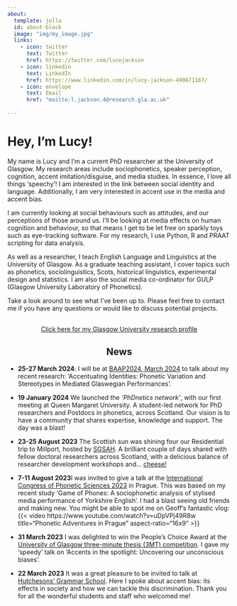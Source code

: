 ```yaml
---
about:
  template: jolla
  id: about-block
  image: "img/my_image.jpg"
  links:
    - icon: twitter
      text: Twitter
      href: https://twitter.com/lucejackson
    - icon: linkedin
      text: LinkedIn
      href: https://www.linkedin.com/in/lucy-jackson-490671167/
    - icon: envelope
      text: Email
      href: "mailto:l.jackson.4@research.gla.ac.uk"
    
---
```

<meta http-equiv='cache-control' content='no-cache'> 
<meta http-equiv='expires' content='0'> 
<meta http-equiv='pragma' content='no-cache'>
::: {#about-block}
:::

# Hey, I'm Lucy!

My name is Lucy and I'm a current PhD researcher at the University of Glasgow. My research areas include sociophonetics, speaker perception, cognition, accent imitation/disguise, and media studies. In essence, I love all things 'speechy'! I am interested in the link between social identity and language. Additionally, I am very interested in accent use in the media and accent bias.

I am currently looking at social behaviours such as attitudes, and our perceptions of those around us. I'll be looking at media effects on human cognition and behaviour, so that means I get to be let free on sparkly toys such as eye-tracking software. For my research, I use Python, R and PRAAT scripting for data analysis. 

As well as a researcher, I teach English Language and Linguistics at the University of Glasgow. As a graduate teaching assistant, I cover topics such as phonetics, sociolinguistics, Scots, historical linguistics, experimental design and statistics. I am also the social media co-ordinator for GULP (Glasgow University Laboratory of Phonetics).


Take a look around to see what I've been up to. Please feel free to contact me if you have any questions or would like to discuss potential projects. 


   
```{=html}
<div  style="margin: 30px; text-align: center;">
<a class="btn btn-primary" href="https://www.gla.ac.uk/pgrs/lucyjackson/#researchsummary,supervisors,conference,additionalinformation/" role="button" target="_blank" style="padding: 15px 30px;"> Click here for my Glasgow University research profile </a>
</div>
```

 
<h2 style='text-align: center;'>News</h2>

- **25-27 March 2024**: I will be at [BAAP2024, March 2024](https://sites.google.com/view/baap-2024/en){target='_blank'} to talk about my recent research: 'Accentuating Identities: Phonetic Variation and Stereotypes in Mediated Glaswegian 
Performances'.

- **19 January 2024** We launched the *'PhDnetics network'*, with our first meeting at Queen Margaret University. A student-led network for PhD researchers and Postdocs in phonetics, across Scotland. Our vision is to have a community that shares expertise, knowledge and support. The day was a blast!

- **23-25 August 2023** The Scottish sun was shining four our Residential trip to Millport, hosted by [SGSAH](https://www.sgsah.ac.uk/prospective/){target='_blank'}. A brilliant couple of days shared with fellow doctoral researchers across Scotland, with a delicious balance of researcher development workshops and... [cheese!](https://twitter.com/lucejackson/status/1695101875886940176){target='_blank'}

- **7-11 August 2023**I was invited to give a talk at the [International Congress of Phonetic Sciences 2023](https://www.icphs2023.org/){target='_blank'} in Prague. This was based on my recent study 'Game of Phones: A sociophonetic analysis of stylised media performance of Yorkshire English'. I had a blast seeing old friends and making new. You might be able to spot me on Geoff's fantastic vlog: {{< video https://www.youtube.com/watch?v=uDpVPj49R8w
    title="Phonetic Adventures in Prague"
    aspect-ratio="16x9" >}}

- **31 March 2023** I was delighted to win the People's Choice Award at the [University of Glasgow three-minute thesis (3MT) competition](https://uofgpgrblog.com/pgrblog/2023/5/19/3-minute-thesis-2023-everything-you-need-to-know?rq=3mt){target='_blank'}. I gave my 'speedy' talk on 'Accents in the spotlight: Uncovering our unconscious biases'.

- **22 March 2023** It was a great pleasure to be invited to talk at [Hutchesons' Grammar School](https://www.hutchesons.org/){target='_blank'}. Here I spoke about accent bias: its effects in society and how we can tackle this discrimination. Thank you for all the wonderful students and staff who welcomed me!
